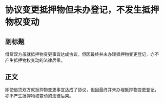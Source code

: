 # 协议变更抵押物但未办登记，不发生抵押物权变动
## 副标题
借贷双方虽就抵押物变更事宜达成协议，但因最终并未办理抵押物变更登记，亦不产生抵押物权变动的法律后果。
## 正文
即使借贷双方就抵押物变更事宜达成了协议，但因最终并未办理抵押物变更登记，亦不产生抵押物权变动的法律后果。